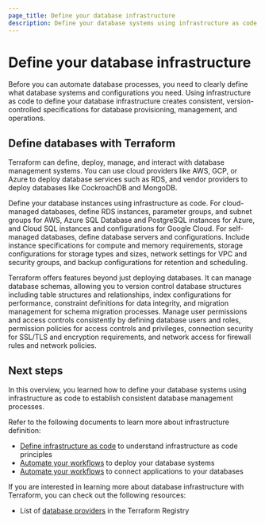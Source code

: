 ```yaml
---
page_title: Define your database infrastructure
description: Define your database systems using infrastructure as code to establish consistent database management processes.
---
```


# Define your database infrastructure

Before you can automate database processes, you need to clearly define what database systems and configurations you need. Using infrastructure as code to define your database infrastructure creates consistent, version-controlled specifications for database provisioning, management, and operations.

## Define databases with Terraform

Terraform can define, deploy, manage, and interact with database management systems. You can use cloud providers like AWS, GCP, or Azure to deploy database services such as RDS, and vendor providers to deploy databases like CockroachDB and MongoDB.

Define your database instances using infrastructure as code. For cloud-managed databases, define RDS instances, parameter groups, and subnet groups for AWS, Azure SQL Database and PostgreSQL instances for Azure, and Cloud SQL instances and configurations for Google Cloud. For self-managed databases, define database servers and configurations. Include instance specifications for compute and memory requirements, storage configurations for storage types and sizes, network settings for VPC and security groups, and backup configurations for retention and scheduling.

Terraform offers features beyond just deploying databases. It can manage database schemas, allowing you to version control database structures including table structures and relationships, index configurations for performance, constraint definitions for data integrity, and migration management for schema migration processes. Manage user permissions and access controls consistently by defining database users and roles, permission policies for access controls and privileges, connection security for SSL/TLS and encryption requirements, and network access for firewall rules and network policies.

## Next steps

In this overview, you learned how to define your database systems using infrastructure as code to establish consistent database management processes.

Refer to the following documents to learn more about infrastructure definition:

- [Define infrastructure as code](/well-architected-framework/define-and-automate-processes/define/infrastructure) to understand infrastructure as code principles
- [Automate your workflows](/well-architected-framework/define-and-automate-processes/automate/) to deploy your database systems
- [Automate your workflows](/well-architected-framework/define-and-automate-processes/automate/) to connect applications to your databases

If you are interested in learning more about database infrastructure with Terraform, you can check out the following resources:

- List of [database providers](https://registry.terraform.io/browse/providers?category=database) in the Terraform Registry